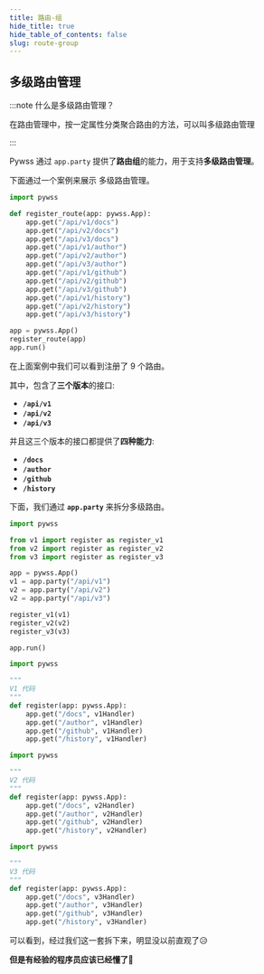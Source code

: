 ```yaml
---
title: 路由-组
hide_title: true
hide_table_of_contents: false
slug: route-group
---
```


## 多级路由管理

:::note 什么是多级路由管理？

在路由管理中，按一定属性分类聚合路由的方法，可以叫多级路由管理

:::

Pywss 通过 `app.party` 提供了**路由组**的能力，用于支持**多级路由管理**。

下面通过一个案例来展示 多级路由管理。

```python title="案例" showLineNumbers {4-15}
import pywss

def register_route(app: pywss.App):
    app.get("/api/v1/docs")
    app.get("/api/v2/docs")
    app.get("/api/v3/docs")
    app.get("/api/v1/author")
    app.get("/api/v2/author")
    app.get("/api/v3/author")
    app.get("/api/v1/github")
    app.get("/api/v2/github")
    app.get("/api/v3/github")
    app.get("/api/v1/history")
    app.get("/api/v2/history")
    app.get("/api/v3/history")

app = pywss.App()
register_route(app)
app.run()
```

在上面案例中我们可以看到注册了 9 个路由。

其中，包含了**三个版本**的接口:
- **`/api/v1`**
- **`/api/v2`**
- **`/api/v3`**

并且这三个版本的接口都提供了**四种能力**:
- **`/docs`**
- **`/author`**
- **`/github`**
- **`/history`**

下面，我们通过 **`app.party`** 来拆分多级路由。

<Tabs className="unique-tabs">
<TabItem value="main" label="main.py" default>

```python {8-10}
import pywss

from v1 import register as register_v1
from v2 import register as register_v2
from v3 import register as register_v3

app = pywss.App()
v1 = app.party("/api/v1")
v2 = app.party("/api/v2")
v2 = app.party("/api/v3")

register_v1(v1)
register_v2(v2)
register_v3(v3)

app.run()
```

</TabItem>
<TabItem value="v1" label="v1.py">

```python
import pywss

"""
V1 代码
"""
def register(app: pywss.App):
    app.get("/docs", v1Handler)
    app.get("/author", v1Handler)
    app.get("/github", v1Handler)
    app.get("/history", v1Handler)
```

</TabItem>
<TabItem value="v2" label="v2.py">

```python
import pywss

"""
V2 代码
"""
def register(app: pywss.App):
    app.get("/docs", v2Handler)
    app.get("/author", v2Handler)
    app.get("/github", v2Handler)
    app.get("/history", v2Handler)
```

</TabItem>
<TabItem value="v3" label="v3.py">

```python
import pywss

"""
V3 代码
"""
def register(app: pywss.App):
    app.get("/docs", v3Handler)
    app.get("/author", v3Handler)
    app.get("/github", v3Handler)
    app.get("/history", v3Handler)
```

</TabItem>
</Tabs>

可以看到，经过我们这一套拆下来，明显没以前直观了😥

**但是有经验的程序员应该已经懂了😤**
